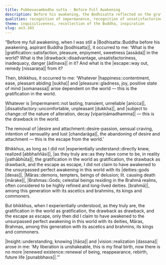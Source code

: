 ```yaml
---
title: Pubbevasambodha sutta - Before Full Awakening
description: Before his awakening, the Bodhisatta reflected on the gratification in the world, the drawback in the world, and the escape from it.
qualities: recognition of impermanence, recognition of unsatisfactoriness, recognition of not-self, insight, vision, liberation, perceiving gratification, perceiving drawback, direct knowledge, perceiving escape
theme: inquisitiveness, recollection of the Buddha, inspiration
slug: an3.103
---
```


“Before my full awakening, when I was still a |Bodhisatta::Buddha before his awakening, aspirant Buddha [bodhisatta]|, it occurred to me: ‘What is the |gratification::satisfaction, pleasure, enjoyment, sweetness [assāda]| in the world? What is the |drawback::disadvantage, unsatisfactoriness, inadequacy, danger [ādīnava]| in it? And what is the |escape::way out, remedy [nissaraṇa]| from it?

Then, bhikkhus, it occurred to me: ‘Whatever |happiness::contentment, ease, pleasant abiding [sukha]| and |pleasure::gladness, joy, positive state of mind [somanassa]| arise dependent on the world — this is the gratification in the world.

Whatever is |impermanent::not lasting, transient, unreliable [anicca]|, |dissatisfactory::uncomfortable, unpleasant [dukkha]|, and |subject to change::of the nature of alteration, decay [vipariṇāmadhamma]| — this is the drawback in the world.

The removal of |desire and attachment::desire-passion, sensual craving, intention of sensuality and lust [chandarāga]|, the abandoning of desire and attachment — this is the escape from the world.’

Bhikkhus, as long as I did not |experientially understand::directly knew, realized [abbhaññāsi]|, |as they truly are::as they have come to be, in reality [yathābhūta]|, the gratification in the world as gratification, the drawback as drawback, and the escape as escape, I did not claim to have awakened to the unsurpassed perfect awakening in this world with its |deities::gods [devas]|, |Māras::demons, tempters, beings of delusion; lit. causing death [mārake]|, |Brahmas::Gods; celestial beings residing in the Brahmā realms, often considered to be highly refined and long-lived deities. [brahmā]|, among this generation with its ascetics and brahmins, its kings and commoners.

But bhikkhus, when I experientially understood, as they truly are, the gratification in the world as gratification, the drawback as drawback, and the escape as escape, only then did I claim to have awakened to the unsurpassed perfect awakening in this world with its deities, Māras, Brahmas, among this generation with its ascetics and brahmins, its kings and commoners.

|Insight::understanding, knowing [ñāṇa]| and |vision::realization [dassana]| arose in me: ‘My liberation is unshakeable, this is my final birth, now there is no more |renewed existence::renewal of being, reappearance, rebirth, future life [punabbhava]|.’”